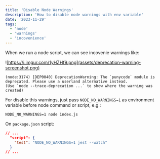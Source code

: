 ```yaml
---
title: 'Disable Node Warnings'
description: 'How to disable node warnings with env variable'
date: '2023-11-29'
tags:
  - 'node'
  - 'warnings'
  - 'incovenience'
---
```


When we run a node script, we can see incovenie warnings like:

![https://i.imgur.com/1yHZHf9.png](assets/deprecation-warning-screenshot.png)

```console
(node:3174) [DEP0040] DeprecationWarning: The `punycode` module is deprecated. Please use a userland alternative instead.
(Use `node --trace-deprecation ...` to show where the warning was created)
```

For disable this warnings, just pass `NODE_NO_WARNINGS=1` as environment variable before node command or script, e.g.:

```console
NODE_NO_WARNINGS=1 node index.js
```

On `package.json` script:

```json /NODE_NO_WARNINGS=1/
// ...
  "script": {
    "test": "NODE_NO_WARNINGS=1 jest --watch"
  }
// ...
```
